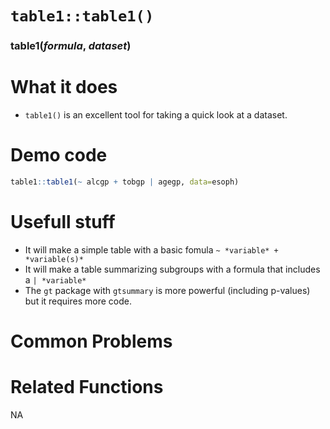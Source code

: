 # [`table1::table1()`]{.blue}
 
 
### [table1]{.blue}(*formula*, *dataset*){.center} 
 
# What it does 

+ [`table1()`]{.blue} is an excellent tool for taking a quick look at a dataset.
  
 
# Demo code 

```r
table1::table1(~ alcgp + tobgp | agegp, data=esoph)
```
  
 
# Usefull stuff 

+ It will make a simple table with a basic fomula `~ *variable* + *variable(s)*`
+ It will make a table summarizing subgroups with a formula that includes a `| *variable*`
+ The [`gt`]{.blue} package with [`gtsummary`]{.blue} is more powerful (including p-values) but it requires more code.
  
 
# Common Problems 

  
 
# Related Functions 
NA  
